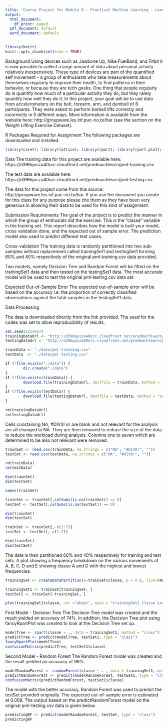 ---
title: "Course Project for Module 8 - Practical Machine Learning - Leona"
output:
  html_document:
    df_print: paged
  pdf_document: default
  word_document: default
---

```{r setup, include=FALSE}
library(knitr)
knitr::opts_chunk$set(echo = TRUE)

```

Background
Using devices such as Jawbone Up, Nike FuelBand, and Fitbit it is now possible to collect a large amount of data about personal activity relatively inexpensively. These type of devices are part of the quantified self movement - a group of enthusiasts who take measurements about themselves regularly to improve their health, to find patterns in their behavior, or because they are tech geeks. One thing that people regularly do is quantify how much of a particular activity they do, but they rarely quantify how well they do it. In this project, your goal will be to use data from accelerometers on the belt, forearm, arm, and dumbell of 6 participants. They were asked to perform barbell lifts correctly and incorrectly in 5 different ways. More information is available from the website here: http://groupware.les.inf.puc-rio.br/har (see the section on the Weight Lifting Exercise Dataset).

R Packages Required for Assignment
The following packages are downloaded and installed.
```{r ggplot}
library(caret); library(lattice); library(rpart); library(rpart.plot); library(randomForest); library(rattle)
```

Data
The training data for this project are available here:
https://d396qusza40orc.cloudfront.net/predmachlearn/pml-training.csv

The test data are available here:
https://d396qusza40orc.cloudfront.net/predmachlearn/pml-testing.csv

The data for this project come from this source: http://groupware.les.inf.puc-rio.br/har. If you use the document you create for this class for any purpose please cite them as they have been very generous in allowing their data to be used for this kind of assignment.

Submission Requirements
The goal of the project is to predict the manner in which the group of enthusiats did the exercise. This is the "classe" variable in the training set. This report describes how the model is built your model, cross validation done, and the expected out of sample error. The prediction model also used to predict different test cases.

Cross-validation
The training data is randomly partitioned into two sub-samples without replacement called trainingSet1 and testingSet1 forming 60% and 40% respectively of the original pml-training.csv data provided. 

Two models, namely Decision Tree and Random Forest will be fitted on the trainingSet1 data and then tested on the testingSet1 data. The most accurate model will be used to test the original pml-testing.csv data set.

Expected Out-of-Sample Error
The expected out-of-sample error will be based on the accuracy i.e. the proportion of correctly classified observations against the total samples in the testingSet1 data. 

Data Processing

The data is downloaded directly from the link provided. The seed for the codes was set to allow reproducibility of results.
```{r Data Processing}

set.seed(1234567)
trainingDataUrl <- "http://d396qusza40orc.cloudfront.net/predmachlearn/pml-training.csv"
testingDataUrl <- "http://d396qusza40orc.cloudfront.net/predmachlearn/pml-testing.csv"

trainData <- "./data/pml-training.csv"
testData  <- "./data/pml-testing.csv"

if (!file.exists("./data")) {
        dir.create("./data")
}
if (!file.exists(trainData)) {
        download.file(trainingDataUrl, destfile = trainData, method = "curl")
}
if (!file.exists(testData)) {
        download.file(testingDataUrl, destfile = testData, method = "curl")
}

rm(trainingDataUrl)
rm(testingDataUrl)
```

Cells constaining NA, #DIV0! or are blank and not relevant for the analysis are all changed to NA. They are then removed to reduce the size of the data to reduce the workload during analysis. Columns one to seven which are determined to be also not relevant were removed.

```{r}
trainSet <- read.csv(trainData, na.strings = c("NA", "#DIV0!", ""))
testSet <- read.csv(testData, na.strings = c("NA", "#DIV0!", ""))

rm(trainData)
rm(testData)

dim(trainSet)
dim(testSet)

names(trainSet)

trainSet <- trainSet[,colSums(is.na(trainSet)) == 0]
testSet <- testSet[,colSums(is.na(testSet)) == 0]

dim(trainSet)
dim(testSet)

trainSet <- trainSet[,-c(1:7)]
testSet <- testSet[,-c(1:7)]

dim(trainSet)
dim(testSet)
```

The data is then partitioned 60% and 40% respectively for training and test sets. A plot showing a frequency breakdown on the various movements of A, B, C, D and E showing classe A and D with the highest and lowest frequencies.

```{r}
trainingSet <- createDataPartition(y=trainSet$classe, p = 0.6, list=FALSE)

trainingSet1 <- trainSet[trainingSet, ]
testSet1 <- trainSet[-trainingSet, ]

plot(trainingSet1$classe, col ="wheat", main = "trainingSet1 Classe Levels", xlab = "classe", ylab = "Frequency")

```

First Model - Decision Tree
The Decision Tree model was created and the result yielded an accuracy of 74%. In addition, the Decision Tree plot using fancyRpartPlot was created to look at the Decision Tree set up.

```{r}
modelTree <- rpart(classe ~ ., data = trainingSet1, method = "class")
predictTree <- predict(modelTree, testSet1, type = "class")
fancyRpartPlot(modelTree)
confusionMatrix(predictTree, testSet1$classe)
```

Second Model - Random Forest
The Random Forest model was created and the result yielded an accuracy of 99%.

```{r}
modelRandomForest <- randomForest(classe ~ . , data = trainingSet1, method = "class")
predictRandomForest <- predict(modelRandomForest, testSet1, type = "class")
confusionMatrix(predictRandomForest, testSet1$classe)

```

The model with the better accuracy, Random Forest was used to predict the testSet provided originally. The expected out-of-sample error is estimated at 0.008. The output based on the predictRandomForest model on the original pml-testing.csv data is given below.

```{r}
predictingRF <- predict(modelRandomForest, testSet, type = "class")
predictingRF
```




